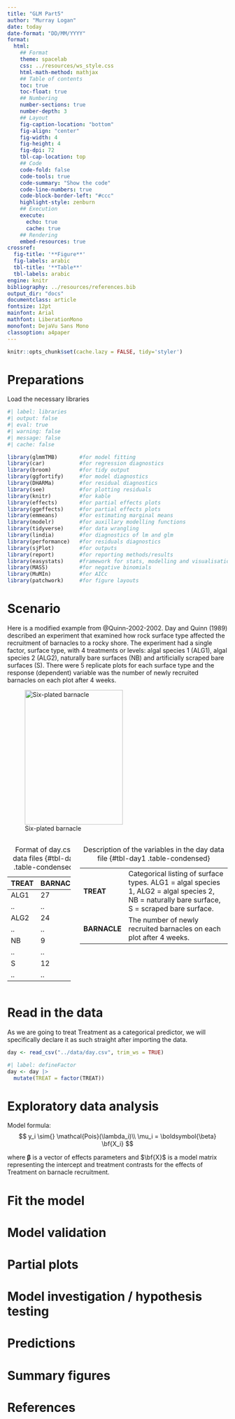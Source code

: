 ```yaml
---
title: "GLM Part5"
author: "Murray Logan"
date: today
date-format: "DD/MM/YYYY"
format: 
  html:
    ## Format
    theme: spacelab
    css: ../resources/ws_style.css
    html-math-method: mathjax
    ## Table of contents
    toc: true
    toc-float: true
    ## Numbering
    number-sections: true
    number-depth: 3
    ## Layout
    fig-caption-location: "bottom"
    fig-align: "center"
    fig-width: 4
    fig-height: 4
    fig-dpi: 72
    tbl-cap-location: top
    ## Code
    code-fold: false
    code-tools: true
    code-summary: "Show the code"
    code-line-numbers: true
    code-block-border-left: "#ccc"
    highlight-style: zenburn
    ## Execution
    execute:
      echo: true
      cache: true
    ## Rendering
    embed-resources: true
crossref:
  fig-title: '**Figure**'
  fig-labels: arabic
  tbl-title: '**Table**'
  tbl-labels: arabic
engine: knitr
bibliography: ../resources/references.bib
output_dir: "docs"
documentclass: article
fontsize: 12pt
mainfont: Arial
mathfont: LiberationMono
monofont: DejaVu Sans Mono
classoption: a4paper
---
```


```r
knitr::opts_chunk$set(cache.lazy = FALSE, tidy='styler')
```

# Preparations

Load the necessary libraries

```r
#| label: libraries
#| output: false
#| eval: true
#| warning: false
#| message: false
#| cache: false

library(glmmTMB)       #for model fitting
library(car)           #for regression diagnostics
library(broom)         #for tidy output
library(ggfortify)     #for model diagnostics
library(DHARMa)        #for residual diagnostics
library(see)           #for plotting residuals
library(knitr)         #for kable
library(effects)       #for partial effects plots
library(ggeffects)     #for partial effects plots
library(emmeans)       #for estimating marginal means
library(modelr)        #for auxillary modelling functions
library(tidyverse)     #for data wrangling
library(lindia)        #for diagnostics of lm and glm
library(performance)   #for residuals diagnostics
library(sjPlot)        #for outputs
library(report)        #for reporting methods/results
library(easystats)     #framework for stats, modelling and visualisation
library(MASS)          #for negative binomials
library(MuMIn)         #for AICc
library(patchwork)     #for figure layouts

```

# Scenario

Here is a modified example from @Quinn-2002-2002. Day and Quinn (1989) described
an experiment that examined how rock surface type affected the recruitment of
barnacles to a rocky shore. The experiment had a single factor, surface type,
with 4 treatments or levels: algal species 1 (ALG1), algal species 2 (ALG2),
naturally bare surfaces (NB) and artificially scraped bare surfaces (S). There
were 5 replicate plots for each surface type and the response (dependent)
variable was the number of newly recruited barnacles on each plot after 4 weeks.

![Six-plated barnacle](../resources/barnacles.jpg){#fig-day width="224" height="308"}

:::: {.columns}
::: {.column width="30%"}

TREAT   BARNACLE
------- ----------
ALG1    27
..      ..
ALG2    24
..      ..
NB      9
..      ..
S       12
..      ..

: Format of day.csv data files {#tbl-day .table-condensed}

:::
::: {.column width="70%"}

-------------- ----------------------------------------------------------------------------------------------------------------------------------------------
**TREAT**      Categorical listing of surface types. ALG1 = algal species 1, ALG2 = algal species 2, NB = naturally bare surface, S = scraped bare surface.
**BARNACLE**   The number of newly recruited barnacles on each plot after 4 weeks.
-------------- ----------------------------------------------------------------------------------------------------------------------------------------------

: Description of the variables in the day data file {#tbl-day1 .table-condensed}

:::
::::

# Read in the data

As we are going to treat Treatment as a categorical predictor, we will
specifically declare it as such straight after importing the data.

```r
day <- read_csv("../data/day.csv", trim_ws = TRUE)
```

```r
#| label: defineFactor
day <- day |> 
  mutate(TREAT = factor(TREAT))
```


# Exploratory data analysis

Model formula:
$$
y_i \sim{} \mathcal{Pois}(\lambda_i)\\
\mu_i = \boldsymbol{\beta} \bf{X_i}
$$

where $\boldsymbol{\beta}$ is a vector of effects parameters and $\bf{X}$ is a
model matrix representing the intercept and treatment contrasts for the effects
of Treatment on barnacle recruitment.
 


# Fit the model



# Model validation

# Partial plots


# Model investigation / hypothesis testing
# Predictions


# Summary figures


# References
